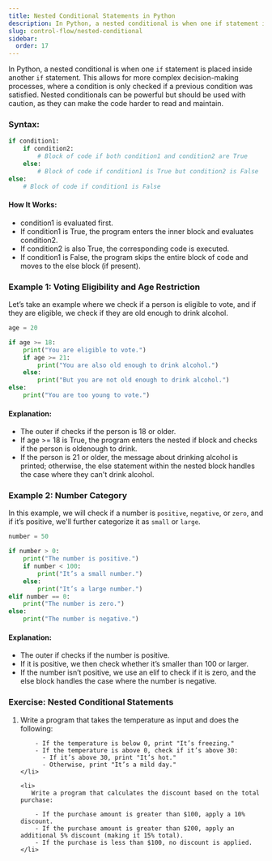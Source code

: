 ```yaml
---
title: Nested Conditional Statements in Python
description: In Python, a nested conditional is when one if statement is placed inside another if statement. This allows for more complex decision-making processes, where a condition is only checked if a previous condition was satisfied. Nested conditionals can be powerful but should be used with caution, as they can make the code harder to read and maintain.
slug: control-flow/nested-conditional
sidebar:
  order: 17
---
```



In Python, a nested conditional is when one `if` statement is placed inside another `if` statement. This allows for more complex decision-making processes, where a condition is only checked if a previous condition was satisfied. Nested conditionals can be powerful but should be used with caution, as they can make the code harder to read and maintain.

### Syntax:

```py title="Syntax of Nested Conditional"
if condition1:
    if condition2:
        # Block of code if both condition1 and condition2 are True
    else:
        # Block of code if condition1 is True but condition2 is False
else:
    # Block of code if condition1 is False
```

#### How It Works:

- condition1 is evaluated first.
- If condition1 is True, the program enters the inner block and evaluates condition2.
- If condition2 is also True, the corresponding code is executed.
- If condition1 is False, the program skips the entire block of code and moves to the else block (if present).

### Example 1: Voting Eligibility and Age Restriction

Let’s take an example where we check if a person is eligible to vote, and if they are eligible, we check if they are old enough to drink alcohol.

```py title="Voting Eligibility and Age Restriction"
age = 20

if age >= 18:
    print("You are eligible to vote.")
    if age >= 21:
        print("You are also old enough to drink alcohol.")
    else:
        print("But you are not old enough to drink alcohol.")
else:
    print("You are too young to vote.")
```

#### Explanation:

- The outer if checks if the person is 18 or older.
- If age >= 18 is True, the program enters the nested if block and checks if the person is oldenough to drink.
- If the person is 21 or older, the message about drinking alcohol is printed; otherwise, the else statement within the nested block handles the case where they can't drink alcohol.

### Example 2: Number Category

In this example, we will check if a number is `positive`, `negative`, or `zero`, and if it’s positive, we'll further categorize it as `small` or `large`.

```py title="Number Category"
number = 50

if number > 0:
    print("The number is positive.")
    if number < 100:
        print("It’s a small number.")
    else:
        print("It’s a large number.")
elif number == 0:
    print("The number is zero.")
else:
    print("The number is negative.")
```

#### Explanation:

- The outer if checks if the number is positive.
- If it is positive, we then check whether it’s smaller than 100 or larger.
- If the number isn’t positive, we use an elif to check if it is zero, and the else block handles the case where the number is negative.

### Exercise: Nested Conditional Statements

<Steps>
  <ol>
    <li>
       Write a program that takes the temperature as input and does the following:

        - If the temperature is below 0, print "It’s freezing."
        - If the temperature is above 0, check if it’s above 30:
          - If it’s above 30, print "It’s hot."
          - Otherwise, print "It’s a mild day."
    </li>

    <li>
       Write a program that calculates the discount based on the total purchase:

        - If the purchase amount is greater than $100, apply a 10% discount.
        - If the purchase amount is greater than $200, apply an additional 5% discount (making it 15% total).
        - If the purchase is less than $100, no discount is applied.
    </li>

</ol>
</Steps>
